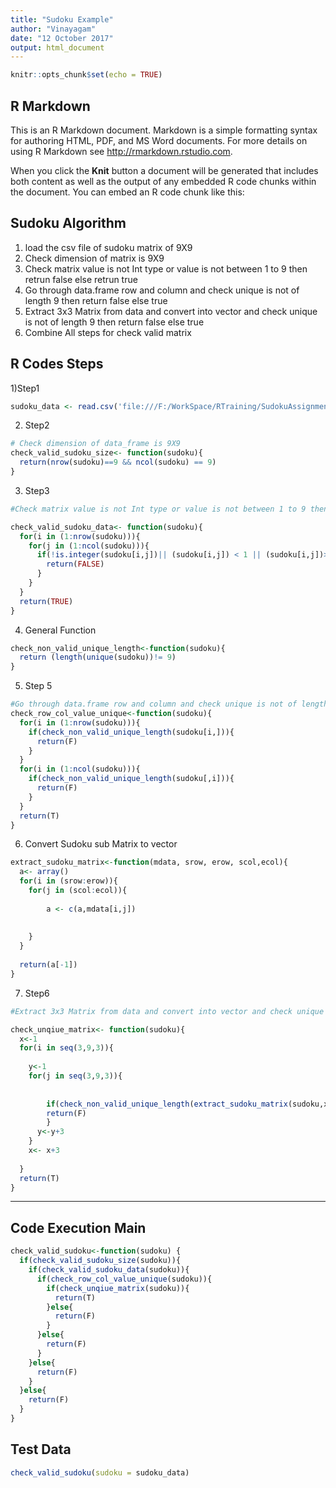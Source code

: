 ```yaml
---
title: "Sudoku Example"
author: "Vinayagam"
date: "12 October 2017"
output: html_document
---
```


```r
knitr::opts_chunk$set(echo = TRUE)
```


## R Markdown

This is an R Markdown document. Markdown is a simple formatting syntax for authoring HTML, PDF, and MS Word documents. For more details on using R Markdown see <http://rmarkdown.rstudio.com>.

When you click the **Knit** button a document will be generated that includes both content as well as the output of any embedded R code chunks within the document. You can embed an R code chunk like this:

## Sudoku Algorithm


1) load the csv file of sudoku matrix of 9X9
2) Check dimension of matrix is 9X9
3) Check matrix value is not Int type or value is not between 1 to 9 then retrun false else retrun true
4) Go through data.frame row and column and check unique is not of length 9 then return false else true
5) Extract 3x3 Matrix from data and convert into vector and check unique is not of length 9 then return false else true
6) Combine All steps for check valid matrix

## R Codes Steps


1)Step1
```r
sudoku_data <- read.csv('file:///F:/WorkSpace/RTraining/SudokuAssignment/SudokuAssignment/Sudoku.csv', header = F)

```
2) Step2
```r
# Check dimension of data_frame is 9X9
check_valid_sudoku_size<- function(sudoku){
  return(nrow(sudoku)==9 && ncol(sudoku) == 9)
}

```
3) Step3
```r
#Check matrix value is not Int type or value is not between 1 to 9 then retrun false else retrun true

check_valid_sudoku_data<- function(sudoku){
  for(i in (1:nrow(sudoku))){
    for(j in (1:ncol(sudoku))){
      if(!is.integer(sudoku[i,j])|| (sudoku[i,j]) < 1 || (sudoku[i,j])>9  ){
        return(FALSE)
      }
    }
  }
  return(TRUE)
}

```

4) General Function

```r
check_non_valid_unique_length<-function(sudoku){
  return (length(unique(sudoku))!= 9)
}

```

5) Step 5

```r

#Go through data.frame row and column and check unique is not of length 9 then return false else true
check_row_col_value_unique<-function(sudoku){
  for(i in (1:nrow(sudoku))){
    if(check_non_valid_unique_length(sudoku[i,])){
      return(F)
    }
  }
  for(i in (1:ncol(sudoku))){
    if(check_non_valid_unique_length(sudoku[,i])){
      return(F)
    }
  }
  return(T)
}
```

6) Convert Sudoku sub Matrix to vector
```r
extract_sudoku_matrix<-function(mdata, srow, erow, scol,ecol){
  a<- array()
  for(i in (srow:erow)){
    for(j in (scol:ecol)){
     
        a <- c(a,mdata[i,j])
      
      
    }
  }
  
  return(a[-1])
}

```

7) Step6

```r
#Extract 3x3 Matrix from data and convert into vector and check unique is not of length 9 then return false else true 

check_unqiue_matrix<- function(sudoku){
  x<-1
  for(i in seq(3,9,3)){
    
    y<-1
    for(j in seq(3,9,3)){
      
      
        if(check_non_valid_unique_length(extract_sudoku_matrix(sudoku,x,i,y,j)))         {
        return(F)
        }
      y<-y+3
    }
    x<- x+3
    
  }
  return(T)
}

```


---

## Code Execution Main

```r

check_valid_sudoku<-function(sudoku) {
  if(check_valid_sudoku_size(sudoku)){
    if(check_valid_sudoku_data(sudoku)){
      if(check_row_col_value_unique(sudoku)){
        if(check_unqiue_matrix(sudoku)){
          return(T)
        }else{
          return(F)
        }
      }else{
        return(F)
      }
    }else{
      return(F)
    }
  }else{
    return(F)
  }
}

```
## Test Data

```r
check_valid_sudoku(sudoku = sudoku_data)

```



